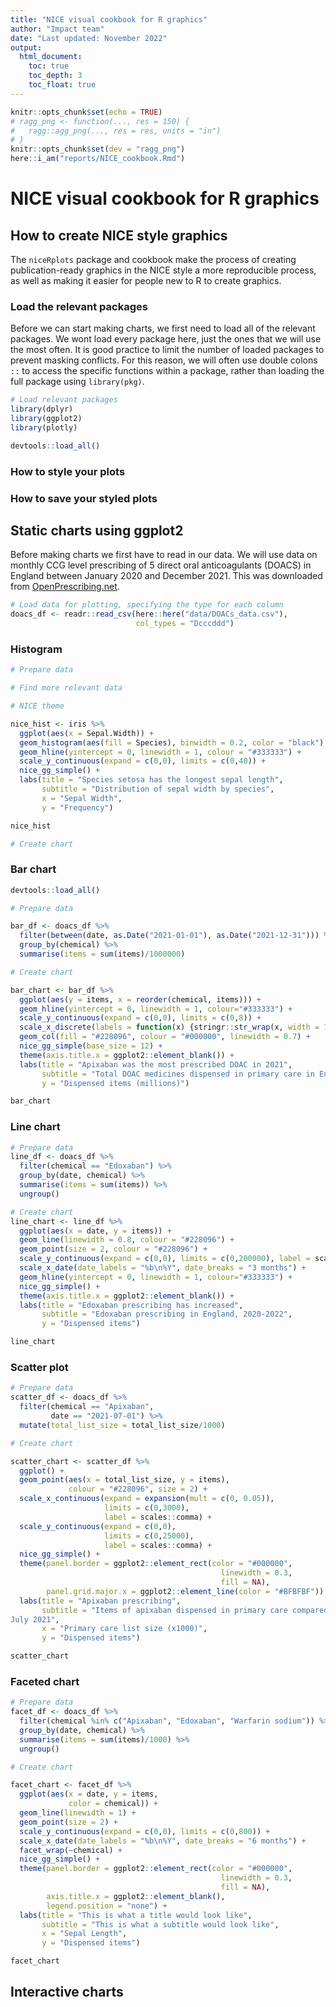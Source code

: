 ```yaml
---
title: "NICE visual cookbook for R graphics"
author: "Impact team"
date: "Last updated: November 2022"
output: 
  html_document:
    toc: true
    toc_depth: 3
    toc_float: true
---
```


```r
knitr::opts_chunk$set(echo = TRUE)
# ragg_png <- function(..., res = 150) {
#   ragg::agg_png(..., res = res, units = "in")
# }
knitr::opts_chunk$set(dev = "ragg_png")
here::i_am("reports/NICE_cookbook.Rmd")

```

# NICE visual cookbook for R graphics

## How to create NICE style graphics

The `niceRplots` package and cookbook make the process of creating publication-ready graphics in the NICE style a more reproducible process, as well as making it easier for people new to R to create graphics. 

### Load the relevant packages

Before we can start making charts, we first need to load all of the relevant packages. We wont load every package here, just the ones that we will use the most often. It is good practice to limit the number of loaded packages to prevent masking conflicts. For this reason, we will often use double colons `::` to access the specific functions within a package, rather than loading the full package using `library(pkg)`.

```r

# Load relevant packages
library(dplyr)
library(ggplot2)
library(plotly)

devtools::load_all()

```

### How to style your plots 

### How to save your styled plots 

## Static charts using ggplot2

Before making charts we first have to read in our data. We will use data on monthly CCG level prescribing of 5 direct oral anticoagulants (DOACS) in England between January 2020 and December 2021. This was downloaded from [OpenPrescribing.net](https://openprescribing.net/).

```r

# Load data for plotting, specifying the type for each column
doacs_df <- readr::read_csv(here::here("data/DOACs_data.csv"), 
                            col_types = "Dcccddd")

```

### Histogram

```r

# Prepare data

# Find more relevant data

# NICE theme

nice_hist <- iris %>%
  ggplot(aes(x = Sepal.Width)) +
  geom_histogram(aes(fill = Species), binwidth = 0.2, color = "black") +
  geom_hline(yintercept = 0, linewidth = 1, colour = "#333333") +
  scale_y_continuous(expand = c(0,0), limits = c(0,40)) +
  nice_gg_simple() +
  labs(title = "Species setosa has the longest sepal length",
       subtitle = "Distribution of sepal width by species",
       x = "Sepal Width",
       y = "Frequency")

nice_hist

# Create chart

```


### Bar chart

```r

devtools::load_all()

# Prepare data

bar_df <- doacs_df %>% 
  filter(between(date, as.Date("2021-01-01"), as.Date("2021-12-31"))) %>% 
  group_by(chemical) %>% 
  summarise(items = sum(items)/1000000)

# Create chart

bar_chart <- bar_df %>%
  ggplot(aes(y = items, x = reorder(chemical, items))) +
  geom_hline(yintercept = 0, linewidth = 1, colour="#333333") +
  scale_y_continuous(expand = c(0,0), limits = c(0,8)) +
  scale_x_discrete(labels = function(x) {stringr::str_wrap(x, width = 10)}) +
  geom_col(fill = "#228096", colour = "#000000", linewidth = 0.7) +
  nice_gg_simple(base_size = 12) +
  theme(axis.title.x = ggplot2::element_blank()) +
  labs(title = "Apixaban was the most prescribed DOAC in 2021",
       subtitle = "Total DOAC medicines dispensed in primary care in England, 2020",
       y = "Dispensed items (millions)")

bar_chart

```

### Line chart

```r

# Prepare data
line_df <- doacs_df %>%
  filter(chemical == "Edoxaban") %>% 
  group_by(date, chemical) %>%
  summarise(items = sum(items)) %>%
  ungroup()

# Create chart
line_chart <- line_df %>%
  ggplot(aes(x = date, y = items)) +
  geom_line(linewidth = 0.8, colour = "#228096") +
  geom_point(size = 2, colour = "#228096") +
  scale_y_continuous(expand = c(0,0), limits = c(0,200000), label = scales::comma) +
  scale_x_date(date_labels = "%b\n%Y", date_breaks = "3 months") +
  geom_hline(yintercept = 0, linewidth = 1, colour="#333333") +
  nice_gg_simple() +
  theme(axis.title.x = ggplot2::element_blank()) +
  labs(title = "Edoxaban prescribing has increased",
       subtitle = "Edoxaban prescribing in England, 2020-2022",
       y = "Dispensed items")

line_chart

```

### Scatter plot

```r

# Prepare data
scatter_df <- doacs_df %>%
  filter(chemical == "Apixaban",
         date == "2021-07-01") %>% 
  mutate(total_list_size = total_list_size/1000)

# Create chart

scatter_chart <- scatter_df %>%
  ggplot() +
  geom_point(aes(x = total_list_size, y = items), 
             colour = "#228096", size = 2) +
  scale_x_continuous(expand = expansion(mult = c(0, 0.05)), 
                     limits = c(0,3000), 
                     label = scales::comma) +
  scale_y_continuous(expand = c(0,0), 
                     limits = c(0,25000), 
                     label = scales::comma) +
  nice_gg_simple() +
  theme(panel.border = ggplot2::element_rect(color = "#000000",
                                               linewidth = 0.3,
                                               fill = NA),
        panel.grid.major.x = ggplot2::element_line(color = "#BFBFBF")) +
  labs(title = "Apixaban prescribing",
       subtitle = "Items of apixaban dispensed in primary care compared to CCG list size, 
July 2021",
       x = "Primary care list size (x1000)",
       y = "Dispensed items")

scatter_chart

```

### Faceted chart

```r

# Prepare data
facet_df <- doacs_df %>%
  filter(chemical %in% c("Apixaban", "Edoxaban", "Warfarin sodium")) %>% 
  group_by(date, chemical) %>%
  summarise(items = sum(items)/1000) %>%
  ungroup()

# Create chart

facet_chart <- facet_df %>%
  ggplot(aes(x = date, y = items,
             color = chemical)) +
  geom_line(linewidth = 1) +
  geom_point(size = 2) +
  scale_y_continuous(expand = c(0,0), limits = c(0,800)) +
  scale_x_date(date_labels = "%b\n%Y", date_breaks = "6 months") +
  facet_wrap(~chemical) +
  nice_gg_simple() +
  theme(panel.border = ggplot2::element_rect(color = "#000000",
                                               linewidth = 0.3,
                                               fill = NA),
        axis.title.x = ggplot2::element_blank(),
        legend.position = "none") +
  labs(title = "This is what a title would look like",
       subtitle = "This is what a subtitle would look like",
       x = "Sepal Length",
       y = "Dispensed items")

facet_chart

```


## Interactive charts
